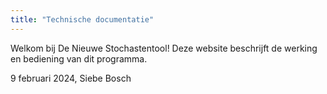 ```yaml
---
title: "Technische documentatie"
---
```


Welkom bij De Nieuwe Stochastentool! Deze website beschrijft de werking en bediening van dit programma.

9 februari 2024, Siebe Bosch